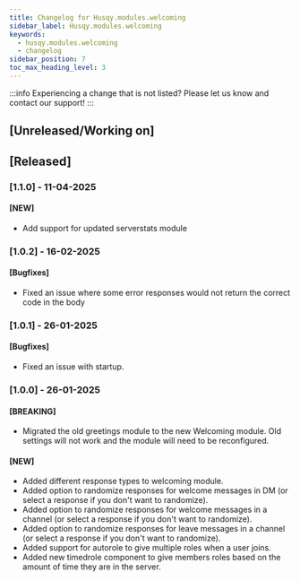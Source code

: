 ```yaml
---
title: Changelog for Husqy.modules.welcoming
sidebar_label: Husqy.modules.welcoming
keywords:
  - husqy.modules.welcoming
  - changelog
sidebar_position: 7
toc_max_heading_level: 3
---
```


:::info
Experiencing a change that is not listed? Please let us know and contact our support!
:::

## [Unreleased/Working on]

## [Released]

### [1.1.0] - 11-04-2025

#### [NEW]

- Add support for updated serverstats module

### [1.0.2] - 16-02-2025

#### [Bugfixes]

- Fixed an issue where some error responses would not return the correct code in the body

### [1.0.1] - 26-01-2025

#### [Bugfixes]

- Fixed an issue with startup.

### [1.0.0] - 26-01-2025

#### [BREAKING]

- Migrated the old greetings module to the new Welcoming module. Old settings will not work and the module will need to be reconfigured.

#### [NEW]

- Added different response types to welcoming module.
- Added option to randomize responses for welcome messages in DM (or select a response if you don't want to randomize).
- Added option to randomize responses for welcome messages in a channel (or select a response if you don't want to randomize).
- Added option to randomize responses for leave messages in a channel (or select a response if you don't want to randomize).
- Added support for autorole to give multiple roles when a user joins.
- Added new timedrole component to give members roles based on the amount of time they are in the server.
